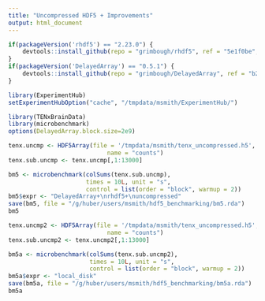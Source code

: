 ```yaml
---
title: "Uncompressed HDF5 + Improvements"
output: html_document
---
```


```r
if(packageVersion('rhdf5') == "2.23.0") {
    devtools::install_github(repo = "grimbough/rhdf5", ref = "5e1f0be", quiet = TRUE, force = TRUE)
}
if(packageVersion('DelayedArray') == "0.5.1") {
    devtools::install_github(repo = "grimbough/DelayedArray", ref = "b2374e7",  quiet = TRUE, force = TRUE)
}

library(ExperimentHub)
setExperimentHubOption("cache", "/tmpdata/msmith/ExperimentHub/")
```

```r
library(TENxBrainData)
library(microbenchmark)
options(DelayedArray.block.size=2e9)
```


```r
tenx.uncmp <- HDF5Array(file = '/tmpdata/msmith/tenx_uncompressed.h5', 
                            name = "counts")
tenx.sub.uncmp <- tenx.uncmp[,1:13000]

bm5 <- microbenchmark(colSums(tenx.sub.uncmp),
                      times = 10L, unit = "s",
                      control = list(order = "block", warmup = 2))
bm5$expr <- "DelayedArray+\nrhdf5+\nuncompressed"
save(bm5, file = "/g/huber/users/msmith/hdf5_benchmarking/bm5.rda")
bm5
```

```r
tenx.uncmp2 <- HDF5Array(file = '/tmpdata/msmith/tenx_uncompressed.h5', 
                            name = "counts")
tenx.sub.uncmp2 <- tenx.uncmp2[,1:13000]

bm5a <- microbenchmark(colSums(tenx.sub.uncmp2),
                       times = 10L, unit = "s",
                       control = list(order = "block", warmup = 2))
bm5a$expr <- "local_disk"
save(bm5a, file = "/g/huber/users/msmith/hdf5_benchmarking/bm5a.rda")
bm5a
```
